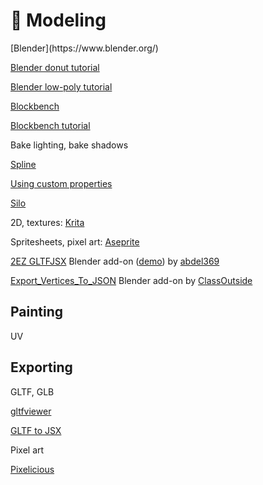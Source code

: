 
# 🏺 Modeling

<Todo>
[Blender](https://www.blender.org/)

[Blender donut tutorial](https://www.youtube.com/watch?v=nIoXOplUvAw)

[Blender low-poly tutorial](https://www.youtube.com/watch?v=1jHUY3qoBu8)

[Blockbench](https://www.blockbench.net/)

[Blockbench tutorial](https://www.youtube.com/watch?v=WbyCbA1c8BM)

Bake lighting, bake shadows

[Spline](https://spline.design/)

[Using custom properties](https://twitter.com/etthugo/status/1625534672791912459)

[Silo](https://nevercenter.com/silo/)

2D, textures: [Krita](https://krita.org/en/)

Spritesheets, pixel art: [Aseprite](https://www.aseprite.org/)

[2EZ GLTFJSX](https://abdel369.gumroad.com/l/2EZgltfjsx) Blender
add-on ([demo](https://twitter.com/0xca0a/status/1756318335816335794)) by
[abdel369](https://twitter.com/abdel369hady)

[Export_Vertices_To_JSON](https://github.com/ClassOutside/Export_Vertices_To_JSON/)
Blender add-on by [ClassOutside](https://github.com/ClassOutside)

</Todo>

## Painting

<Todo>UV</Todo>

## Exporting

<Todo>
GLTF, GLB

[gltfviewer](https://gltf-viewer.donmccurdy.com/)

[GLTF to JSX](https://github.com/pmndrs/gltfjsx)

Pixel art

[Pixelicious](https://www.pixelicious.xyz/)

</Todo>
